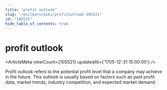 ```yaml
---
title: "profit outlook"
slug: "/en/learn/wiki/profitoutlook-105521"
id: "105521"
hide_table_of_contents: true
---
```



# profit outlook

<ArticleMeta viewCount={105521} updatedAt={'1705-12-31 15:00:00'} />

Profit outlook refers to the potential profit level that a company may achieve in the future. This outlook is usually based on factors such as past profit data, market trends, industry competition, and expected market demand.
